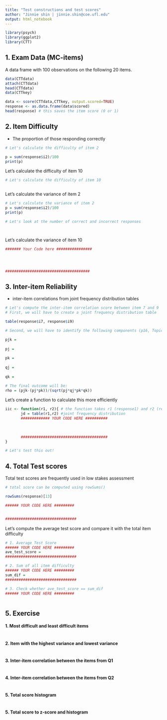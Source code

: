```yaml
---
title: "Test constructions and test scores"
author: "Jinnie shin | jinnie.shin@coe.ufl.edu"
output: html_notebook
---
```


```r
library(psych)
library(ggplot2)
library(CTT)

```

## 1. Exam Data (MC-items)
A data frame with 100 observations on the following 20 items. 

```r
data(CTTdata)
attach(CTTdata) 
head(CTTdata)
data(CTTkey)

data <- score(CTTdata,CTTkey, output.scored=TRUE)
response <- as.data.frame(data$scored)
head(response) # this saves the item score (0 or 1)
```

## 2. Item Difficulty 
- The proportion of those responding correctly

```r

# Let's calculate the difficulty of item 2

p = sum(response$i2)/100
print(p)

```

Let's calculate the difficulty of item 10
```r

# Let's calculate the difficulty of item 10



```

Let's calculate the variance of item 2
```r

# Let's calculate the variance of item 2
p = sum(response$i2)/100
print(p)

# Let's look at the number of correct and incorrect responses




```

Let's calculate the variance of item 10
```r

####### Your Code here ################




######################################
```

## 3. Inter-item Reliability 
- inter-item correlations from joint frequency distribution tables

```r
# Let's compute the inter-item correlation score between item 7 and 9 
# First, we will have to create a joint frequency distribution table 

table(response$i7, response$i9)

```

```r

# Second, we will have to identify the following components (p16, Topic 2)

pjk = 
  
pj = 
  
pk = 
  
qj = 
  
qk = 

# The final outcome will be: 
rho = (pjk-(pj*pk))/(sqrt(pj*qj*pk*qk))  
```

Let's create a function to calculate this more efficiently
```r

iic <- function(r1, r2){ # the function takes r1 (response1) and r2 (response2) as input
       jd = table(r1,r2) #joint frequency distribution 
       ############# YOUR CODE HERE ##########
       
       
       
       #######################################
}

# Let's test this out!

```

## 4. Total Test scores 
Total test scores are frequently used in low stakes assessment

```r
# total score can be computed using rowSums()

rowSums(response)[13]

###### YOUR CODE HERE #########


################################
```

Let's compute the average test score and compare it with the total item difficulty 
```r
# 1. Average Test Score 
###### YOUR CODE HERE #########
ave_test_score = 
################################

# 2. Sum of all item difficulty
###### YOUR CODE HERE #########
sum_dif = 
################################

# 3. Check whether ave_test_score == sum_dif 
###### YOUR CODE HERE #########



```

## 5. Exercise 

#### 1. Most difficult and least difficult items 
```r




```

#### 2. Item with the highest variance and lowest variance 

```r




```

#### 3. Inter-item correlation between the items from Q1
```r




```

#### 4. Inter-item correlation between the items from Q2
```r




```

#### 5. Total score histogram 
```r




```

#### 5. Total score to z-score and histogram 
```r





```

